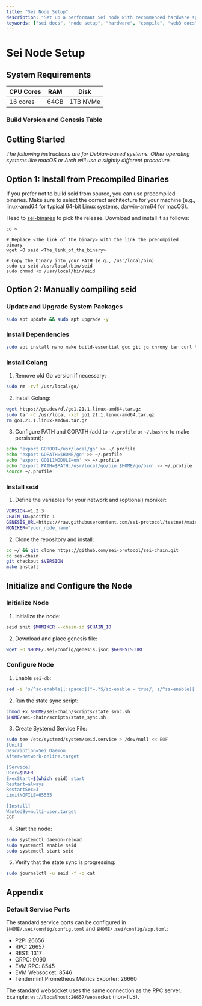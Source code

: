 ```yaml
---
title: "Sei Node Setup"
description: "Set up a performant Sei node with recommended hardware specs, prebuilt binaries, or manual compilation."
keywords: ["sei docs", "node setup", "hardware", "compile", "web3 docs"]
---
```



# Sei Node Setup

## System Requirements

| CPU Cores | RAM  | Disk     |
| --------- | ---- | -------- |
| 16 cores  | 64GB | 1TB NVMe |

### Build Version and Genesis Table

<VersionTable />

## Getting Started

_The following instructions are for Debian-based systems. Other operating systems like macOS or Arch will use a slightly different procedure._

## Option 1: Install from Precompiled Binaries
If you prefer not to build seid from source, you can use precompiled binaries. Make sure to select the correct architecture for your machine (e.g., linux-amd64 for typical 64-bit Linux systems, darwin-arm64 for macOS).

Head to [sei-binares](https://github.com/alexander-sei/sei-binaries/releases) to pick the release. Download and install it as follows:

```
cd ~

# Replace <The_link_of_the_binary> with the link the precompiled binary
wget -O seid <The_link_of_the_binary>

# Copy the binary into your PATH (e.g., /usr/local/bin)
sudo cp seid /usr/local/bin/seid
sudo chmod +x /usr/local/bin/seid
```

## Option 2: Manually compiling seid 

### Update and Upgrade System Packages

```bash
sudo apt update && sudo apt upgrade -y
```

### Install Dependencies

```bash
sudo apt install nano make build-essential gcc git jq chrony tar curl lz4 wget -y
```

### Install Golang

1. Remove old Go version if necessary:

```bash
sudo rm -rvf /usr/local/go/
```

2. Install Golang:

```bash
wget https://go.dev/dl/go1.21.1.linux-amd64.tar.gz
sudo tar -C /usr/local -xzf go1.21.1.linux-amd64.tar.gz
rm go1.21.1.linux-amd64.tar.gz
```

3. Configure PATH and GOPATH (add to `~/.profile` or `~/.bashrc` to make persistent):

```bash
echo 'export GOROOT=/usr/local/go' >> ~/.profile
echo 'export GOPATH=$HOME/go' >> ~/.profile
echo 'export GO111MODULE=on' >> ~/.profile
echo 'export PATH=$PATH:/usr/local/go/bin:$HOME/go/bin' >> ~/.profile
source ~/.profile
```

### Install `seid`

1. Define the variables for your network and (optional) moniker:

```bash
VERSION=v1.2.3
CHAIN_ID=pacific-1
GENESIS_URL=https://raw.githubusercontent.com/sei-protocol/testnet/main/pacific-1/genesis.json
MONIKER="your_node_name"
```

2. Clone the repository and install:

```bash
cd ~/ && git clone https://github.com/sei-protocol/sei-chain.git
cd sei-chain
git checkout $VERSION
make install
```

## Initialize and Configure the Node

### Initialize Node

1. Initialize the node:

```bash
seid init $MONIKER --chain-id $CHAIN_ID
```

2. Download and place genesis file:

```bash
wget -O $HOME/.sei/config/genesis.json $GENESIS_URL
```

### Configure Node

1. Enable `sei-db`:

```bash
sed -i 's/^sc-enable[[:space:]]*=.*$/sc-enable = true/; s/^ss-enable[[:space:]]*=.*$/ss-enable = true/' $HOME/.sei/config/app.toml
```

2. Run the state sync script:

```bash
chmod +x $HOME/sei-chain/scripts/state_sync.sh
$HOME/sei-chain/scripts/state_sync.sh
```

3. Create Systemd Service File:

```bash
sudo tee /etc/systemd/system/seid.service > /dev/null << EOF
[Unit]
Description=Sei Daemon
After=network-online.target

[Service]
User=$USER
ExecStart=$(which seid) start
Restart=always
RestartSec=3
LimitNOFILE=65535

[Install]
WantedBy=multi-user.target
EOF
```

4. Start the node:

```bash
sudo systemctl daemon-reload
sudo systemctl enable seid
sudo systemctl start seid
```

5. Verify that the state sync is progressing:

```bash
sudo journalctl -u seid -f -o cat
```

## Appendix

### Default Service Ports

The standard service ports can be configured in `$HOME/.sei/config/config.toml` and `$HOME/.sei/config/app.toml`:

- P2P: 26656
- RPC: 26657
- REST: 1317
- GRPC: 9090
- EVM RPC: 8545
- EVM Websocket: 8546
- Tendermint Prometheus Metrics Exporter: 26660

The standard websocket uses the same connection as the RPC server. Example: `ws://localhost:26657/websocket` (non-TLS).
